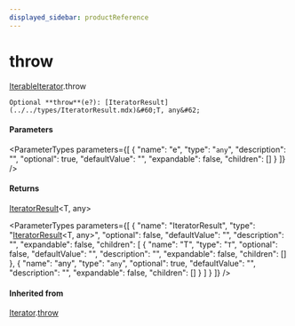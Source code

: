 ```yaml
---
displayed_sidebar: productReference
---
```



# throw

[IterableIterator](../../interfaces/IterableIterator.mdx).throw

`Optional **throw**(e?): [IteratorResult](../../types/IteratorResult.mdx)&#60;T, any&#62;`

#### Parameters

<ParameterTypes parameters={[
  {
    "name": "e",
    "type": "`any`",
    "description": "",
    "optional": true,
    "defaultValue": "",
    "expandable": false,
    "children": []
  }
]} />

#### Returns

[IteratorResult](../../types/IteratorResult.mdx)&#60;T, any&#62;

<ParameterTypes parameters={[
  {
    "name": "IteratorResult",
    "type": "[IteratorResult](../../types/IteratorResult.mdx)&#60;T, any&#62;",
    "optional": false,
    "defaultValue": "",
    "description": "",
    "expandable": false,
    "children": [
      {
        "name": "T",
        "type": "`T`",
        "optional": false,
        "defaultValue": "",
        "description": "",
        "expandable": false,
        "children": []
      },
      {
        "name": "any",
        "type": "`any`",
        "optional": true,
        "defaultValue": "",
        "description": "",
        "expandable": false,
        "children": []
      }
    ]
  }
]} />

#### Inherited from

[Iterator](../../interfaces/Iterator.mdx).[throw](../../Iterator/methods/Iterator.throw.mdx)
